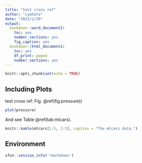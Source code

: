 ```yaml
---
title: "test cross ref"
author: "cywhale"
date: "2022/2/20"
output:
  bookdown::word_document2:
    toc: yes
    number_sections: yes
    fig_caption: yes
  bookdown::html_document2:
    toc: yes
    df_print: paged
    number_sections: yes
---
```


```r
knitr::opts_chunk$set(echo = TRUE)
```

## Including Plots

test cross ref: Fig. \@ref(fig:pressure))

```r
plot(pressure)
```

And see Table \@ref(tab:mtcars).

```r
knitr::kable(mtcars[1:5, 1:5], caption = "The mtcars data.")
```

## Environment

```r
xfun::session_info('rmarkdown')
```
